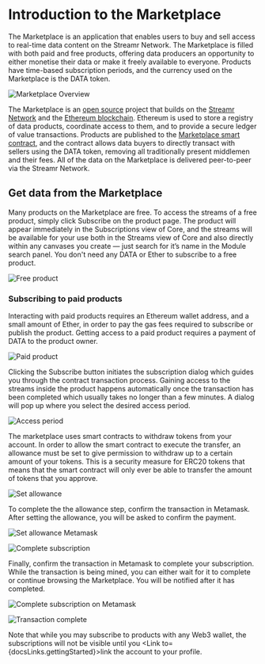 


# Introduction to the Marketplace
The <Link to={routes.marketplace.index()}>Marketplace</Link> is an application that enables users to buy and sell access to real-time data content on the Streamr Network. The Marketplace is filled with both paid and free products, offering data producers an opportunity to either monetise their data or make it freely available to everyone. Products have time-based subscription periods, and the currency used on the Marketplace is the <Link to={docsLinks.dataToken}>DATA token</Link>.

<Image
  src={MarketplaceOverview}
  highResSrc={MarketplaceOverview2x}
  alt="Marketplace Overview"
/>

The Marketplace is an <a href="https://github.com/streamr-dev/streamr-platform" target="_blank" rel="noopener noreferrer">open source</a> project that builds on the <a href="https://streamr.network/learn/network" target="_blank" rel="noopener noreferrer">Streamr Network</a> and the <a href="https://www.ethereum.org" target="_blank" rel="noopener noreferrer">Ethereum blockchain</a>. Ethereum is used to store a registry of data products, coordinate access to them, and to provide a secure ledger of value transactions. Products are published to the <a href="https://etherscan.io/address/0xa10151d088f6f2705a05d6c83719e99e079a61c1" target="_blank" rel="noopener noreferrer">Marketplace smart contract</a>, and the contract allows data buyers to directly transact with sellers using the DATA token, removing all traditionally present middlemen and their fees. All of the data on the Marketplace is delivered peer-to-peer via the Streamr Network.

## Get data from the Marketplace
Many products on the Marketplace are free. To access the streams of a free product, simply click <span className={docsStyles.streamrHighlight}>Subscribe</span> on the product page. The product will appear immediately in the Subscriptions view of Core, and the streams will be available for your use both in the Streams view of Core and also directly within any canvases you create — just search for it’s name in the Module search panel. You don't need any DATA or Ether to subscribe to a free product.

<Image
  src={FreeProduct}
  highResSrc={FreeProduct2x}
  alt="Free product"
/>

### Subscribing to paid products
Interacting with paid products requires an Ethereum wallet address, and a small amount of Ether, in order to pay the gas fees required to subscribe or publish the product. Getting access to a paid product requires a payment of DATA to the product owner.

<Image
  src={PaidProduct}
  highResSrc={PaidProduct2x}
  alt="Paid product"
/>

Clicking the <span className={docsStyles.streamrHighlight}>Subscribe</span> button initiates the subscription dialog which guides you through the contract transaction process. Gaining access to the streams inside the product happens automatically once the transaction has been completed which usually takes no longer than a few minutes. A dialog will pop up where you select the desired access period.

<Image
  src={AccessPeriod}
  highResSrc={AccessPeriod2x}
  alt="Access period"
/>

The marketplace uses smart contracts to withdraw tokens from your account. In order to allow the smart contract to execute the transfer, an allowance must be set to give permission to withdraw up to a certain amount of your tokens. This is a security measure for ERC20 tokens that means that the smart contract will only ever be able to transfer the amount of tokens that you approve.

<Image
  src={SetAllowance}
  highResSrc={SetAllowance2x}
  alt="Set allowance"
/>

To complete the the allowance step, confirm the transaction in Metamask. After setting the allowance, you will be asked to confirm the payment.

<Image
  src={SetAllowanceMetamask}
  highResSrc={SetAllowanceMetamask2x}
  alt="Set allowance Metamask"
/>

<Image
  src={CompletePurchase}
  highResSrc={CompletePurchase2x}
  alt="Complete subscription"
/>

Finally, confirm the transaction in Metamask to complete your subscription. While the transaction is being mined, you can either wait for it to complete or continue browsing the Marketplace. You will be notified after it has completed.

<Image
  src={CompletePurchaseMetamask}
  highResSrc={CompletePurchaseMetamask2x}
  alt="Complete subscription on Metamask"
/>

<Image
  src={TransactionComplete}
  highResSrc={TransactionComplete2x}
  alt="Transaction complete"
/>

Note that while you may subscribe to products with any Web3 wallet, the subscriptions will not be visible until you <Link to={docsLinks.gettingStarted}>link the account to your profile</Link>.

